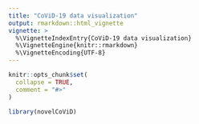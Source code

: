 ```yaml
---
title: "CoViD-19 data visualization"
output: rmarkdown::html_vignette
vignette: >
  %\VignetteIndexEntry{CoViD-19 data visualization}
  %\VignetteEngine{knitr::rmarkdown}
  %\VignetteEncoding{UTF-8}
---
```


```r
knitr::opts_chunk$set(
  collapse = TRUE,
  comment = "#>"
)
```

```r
library(novelCoViD)
```
